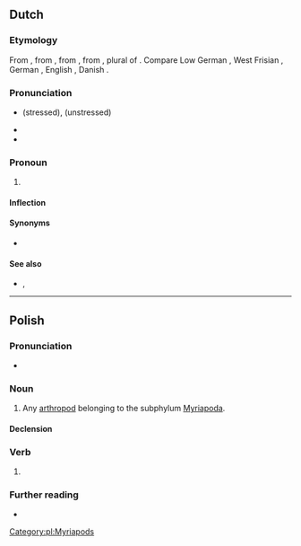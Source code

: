 ==Dutch==

===Etymology===
From {{inh|nl|dum|wi}}, from {{inh|nl|odt|wī}}, from {{inh|nl|gem-pro|*wīz}}, from {{der|nl|ine-pro|*wéy-}}, plural of {{m|ine-pro|*éǵh₂}}. Compare Low German {{m|nds|wi}}, West Frisian {{m|fy|wy}}, German {{m|de|wir}}, English {{m|en|we}}, Danish {{m|da|vi}}.

===Pronunciation===
* {{IPA|/ʋɛi̯/|lang=nl}} (stressed), {{IPA|/ʋə/|lang=nl}} (unstressed)
* {{audio|Nl-wij.ogg|audio|lang=nl}}
* {{homophones|lang=nl|wei}}

===Pronoun===
{{head|nl|pronoun|cat2=personal pronouns}}

# {{n-g|the [[first-person]] [[plural]] [[personal pronoun]]; refers to the speakers}}

====Inflection====
{{nl-decl-personal pronouns}}

====Synonyms====
* {{l|nl|we}}

====See also====
* {{l|nl|ons}}, {{l|nl|onze}}

----

==Polish==
{{wikipedia|lang=pl}}

===Pronunciation===
* {{pl-IPA}}

===Noun===
{{pl-noun|m-an}}

# Any [[arthropod]] belonging to the subphylum [[Myriapoda]].

====Declension====
{{pl-decl-noun-m-an}}

===Verb===
{{head|pl|verb form}}

# {{inflection of|wić||2|s|impr|pres|lang=pl}}

===Further reading===
* {{R:PWN}}

[[Category:pl:Myriapods]]